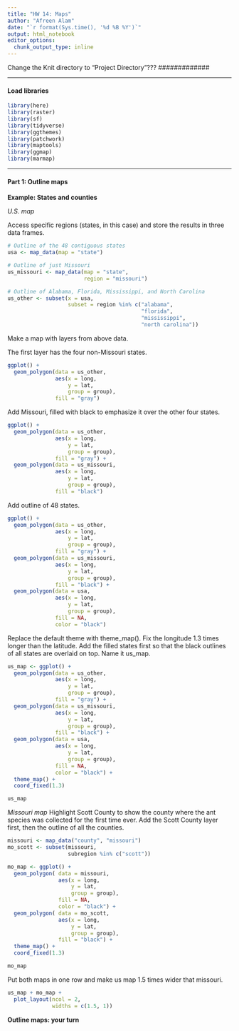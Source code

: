 ```yaml
---
title: "HW 14: Maps"
author: "Afreen Alam"
date: "`r format(Sys.time(), '%d %B %Y')`"
output: html_notebook
editor_options: 
  chunk_output_type: inline
---
```





###############
Change the Knit directory to “Project Directory”???
#############



***
#### Load libraries


```r
library(here)
library(raster)
library(sf)
library(tidyverse)
library(ggthemes)
library(patchwork)
library(maptools)
library(ggmap)
library(marmap)
```


***
#### Part 1: Outline maps

**Example: States and counties**

*U.S. map*

Access specific regions (states, in this case) and store the results in three data frames.

```r
# Outline of the 48 contiguous states
usa <- map_data(map = "state")

# Outline of just Missouri
us_missouri <- map_data(map = "state",
                        region = "missouri")

# Outline of Alabama, Florida, Mississippi, and North Carolina
us_other <- subset(x = usa, 
                   subset = region %in% c("alabama",
                                          "florida",
                                          "mississippi",
                                          "north carolina"))
```

Make a map with layers from above data.

The first layer has the four non-Missouri states.

```r
ggplot() +
  geom_polygon(data = us_other,
               aes(x = long,
                   y = lat,
                   group = group),
               fill = "gray")
```

Add Missouri, filled with black to emphasize it over the other four states.

```r
ggplot() + 
  geom_polygon(data = us_other, 
               aes(x = long, 
                   y = lat, 
                   group = group), 
               fill = "gray") +
  geom_polygon(data = us_missouri,
               aes(x = long,
                   y = lat,
                   group = group),
               fill = "black")
```

Add outline of 48 states.

```r
ggplot() + 
  geom_polygon(data = us_other, 
               aes(x = long, 
                   y = lat, 
                   group = group), 
               fill = "gray") +
  geom_polygon(data = us_missouri, 
               aes(x = long,
                   y = lat, 
                   group = group), 
               fill = "black") +
  geom_polygon(data = usa,
               aes(x = long,
                   y = lat,
                   group = group),
               fill = NA,
               color = "black")
```

Replace the default theme with theme_map(). Fix the longitude 1.3 times longer than the latitude. Add the filled states first so that the black outlines of all states are overlaid on top. Name it us_map.

```r
us_map <- ggplot() + 
  geom_polygon(data = us_other, 
               aes(x = long, 
                   y = lat, 
                   group = group), 
               fill = "gray") +
  geom_polygon(data = us_missouri, 
               aes(x = long,
                   y = lat, 
                   group = group), 
               fill = "black") +
  geom_polygon(data = usa,
               aes(x = long,
                   y = lat,
                   group = group),
               fill = NA,
               color = "black") +
  theme_map() +
  coord_fixed(1.3)

us_map
```


*Missouri map*
Highlight Scott County to show the county where the ant species was collected for the first time ever. Add the Scott County layer first, then the outline of all the counties.

```r
missouri <- map_data("county", "missouri")
mo_scott <- subset(missouri,
                   subregion %in% c("scott"))

mo_map <- ggplot() +
  geom_polygon( data = missouri,
                aes(x = long,
                    y = lat,
                    group = group),
                fill = NA,
                color = "black") +
  geom_polygon( data = mo_scott,
                aes(x = long,
                    y = lat,
                    group = group),
                fill = "black") +
  theme_map() +
  coord_fixed(1.3)

mo_map
```

Put both maps in one row and make us map 1.5 times wider that missouri.

```r
us_map + mo_map +
  plot_layout(ncol = 2,
              widths = c(1.5, 1))
```


**Outline maps: your turn**































